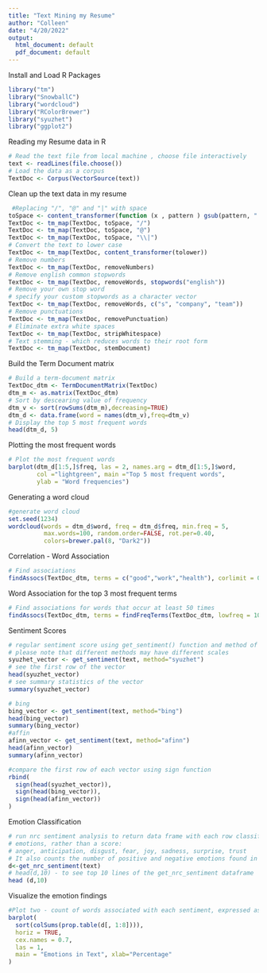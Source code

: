 ---
title: "Text Mining my Resume"
author: "Colleen"
date: "4/20/2022"
output:
  html_document: default
  pdf_document: default
---

Install and Load R Packages

```{r message=FALSE, warning=FALSE}
library("tm")
library("SnowballC")
library("wordcloud")
library("RColorBrewer")
library("syuzhet")
library("ggplot2")
```

Reading my Resume data in R

```{r}
# Read the text file from local machine , choose file interactively
text <- readLines(file.choose())
# Load the data as a corpus
TextDoc <- Corpus(VectorSource(text))
```

Clean up the text data in my resume

```{r message=FALSE, warning=FALSE}
 #Replacing "/", "@" and "|" with space
toSpace <- content_transformer(function (x , pattern ) gsub(pattern, " ", x))
TextDoc <- tm_map(TextDoc, toSpace, "/")
TextDoc <- tm_map(TextDoc, toSpace, "@")
TextDoc <- tm_map(TextDoc, toSpace, "\\|")
# Convert the text to lower case
TextDoc <- tm_map(TextDoc, content_transformer(tolower))
# Remove numbers
TextDoc <- tm_map(TextDoc, removeNumbers)
# Remove english common stopwords
TextDoc <- tm_map(TextDoc, removeWords, stopwords("english"))
# Remove your own stop word
# specify your custom stopwords as a character vector
TextDoc <- tm_map(TextDoc, removeWords, c("s", "company", "team")) 
# Remove punctuations
TextDoc <- tm_map(TextDoc, removePunctuation)
# Eliminate extra white spaces
TextDoc <- tm_map(TextDoc, stripWhitespace)
# Text stemming - which reduces words to their root form
TextDoc <- tm_map(TextDoc, stemDocument)
```

Build the Term Document matrix

```{r}
# Build a term-document matrix
TextDoc_dtm <- TermDocumentMatrix(TextDoc)
dtm_m <- as.matrix(TextDoc_dtm)
# Sort by descearing value of frequency
dtm_v <- sort(rowSums(dtm_m),decreasing=TRUE)
dtm_d <- data.frame(word = names(dtm_v),freq=dtm_v)
# Display the top 5 most frequent words
head(dtm_d, 5)
```

Plotting the most frequent words 

```{r}
# Plot the most frequent words
barplot(dtm_d[1:5,]$freq, las = 2, names.arg = dtm_d[1:5,]$word,
        col ="lightgreen", main ="Top 5 most frequent words",
        ylab = "Word frequencies")
```

Generating a word cloud

```{r}
#generate word cloud
set.seed(1234)
wordcloud(words = dtm_d$word, freq = dtm_d$freq, min.freq = 5,
          max.words=100, random.order=FALSE, rot.per=0.40, 
          colors=brewer.pal(8, "Dark2"))
```

Correlation - Word Association

```{r}
# Find associations 
findAssocs(TextDoc_dtm, terms = c("good","work","health"), corlimit = 0.25)	
```

Word Association for the top 3 most frequent terms

```{r}

# Find associations for words that occur at least 50 times
findAssocs(TextDoc_dtm, terms = findFreqTerms(TextDoc_dtm, lowfreq = 10), corlimit = 0.25)
```

Sentiment Scores

```{r}
# regular sentiment score using get_sentiment() function and method of your choice
# please note that different methods may have different scales
syuzhet_vector <- get_sentiment(text, method="syuzhet")
# see the first row of the vector
head(syuzhet_vector)
# see summary statistics of the vector
summary(syuzhet_vector)
```
```{r}
# bing
bing_vector <- get_sentiment(text, method="bing")
head(bing_vector)
summary(bing_vector)
#affin
afinn_vector <- get_sentiment(text, method="afinn")
head(afinn_vector)
summary(afinn_vector)
```

```{r}
#compare the first row of each vector using sign function
rbind(
  sign(head(syuzhet_vector)),
  sign(head(bing_vector)),
  sign(head(afinn_vector))
)
```

Emotion Classification

```{r}
# run nrc sentiment analysis to return data frame with each row classified as one of the following
# emotions, rather than a score: 
# anger, anticipation, disgust, fear, joy, sadness, surprise, trust 
# It also counts the number of positive and negative emotions found in each row
d<-get_nrc_sentiment(text)
# head(d,10) - to see top 10 lines of the get_nrc_sentiment dataframe
head (d,10)
```

Visualize the emotion findings

```{r}
#Plot two - count of words associated with each sentiment, expressed as a percentage
barplot(
  sort(colSums(prop.table(d[, 1:8]))), 
  horiz = TRUE, 
  cex.names = 0.7, 
  las = 1, 
  main = "Emotions in Text", xlab="Percentage"
)
```

